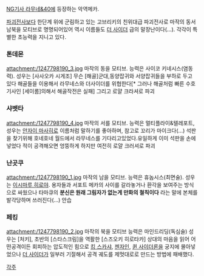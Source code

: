 [[NG기사 라무네&40]]에 등장하는 악역메카.

[[파괴전사]]보다 한단계 위에 군림하고 있는 고브리키의 친위대급 파괴전사로 마작의 동서남북을 모티브로 명명되어있어 역시 이름들도 [[더 사이더]] 급의 말장난이다(…). 각각이 특별한 초능력을 지니고 있다.




=== 톤데몬 ===
attachment:/1247798190_3.jpg
마작의 동을 모티브. 능력은 사이코 키네시스(염동력). 성우는 [사사오카 시게조]
무슨 [해골]군대,동양잡귀와 서양잡귀들을 부하로 두고 있다
해골들을 이용해서 라무네스와 더사이더를 위협한다[* 그러나 해골처럼 빠른 수호기사인 [세이롬]의해서 해골작전은 실패]
그리고 로얄 크라셔로 파괴

=== 샤벳타 ===
attachment:/1247798190_4.jpg
마작의 서를 모티브. 능력은 멀티플라이&텔레포트, 성우는 [[안자이 마사히로]]
이름처럼 말하기를 좋아하며, 참고로 꼬리가 마이크다(...)
석판을 찾기위해 호네호네 월드에서 라무네스를 기다리고있었다.유일하게 이미 석판을 손에 넣었다
적이 공격해오면 엉뚱하게 하지만 여전히 로얄 크러셔로 파괴

=== 난곳쿠 === 
attachment:/1247798190_1.jpg
마작의 남을 모티브. 능력은 휴놉시스(최면술). 성우는 [[이시마루 히로야]].
용자들과 서포트 메카의 사이를 갈라놓거나 환각을 보여주는 방식으로 싸웠으나 타마큐의 '''분신은 원래 그림자가 없는게 만화의 철칙이다''' 라는 말에 본체를 발각당하며 쓰러진다(...) 안습

=== 페킹 ===
attachment:/1247798190_2.jpg
마작의 북을 모티브 능력은 마인드리딩(독심술) 성우는 [처키], 초반의 [스타스크림]을 역활한 [스즈오키 히로타카]
상대의 마음을 읽어 어떤공격이든 회피하는 압도적인 힘으로 [[킹 스카샤]], [[젠자인]], [[퀸 사이더론]]을 궁지에 몰아넣었으나 [[더 사이더]]가 일부러 기절해서 공격 궤도를 제멋대로로 만드는 방법에 패배했다.

[[각주]]
